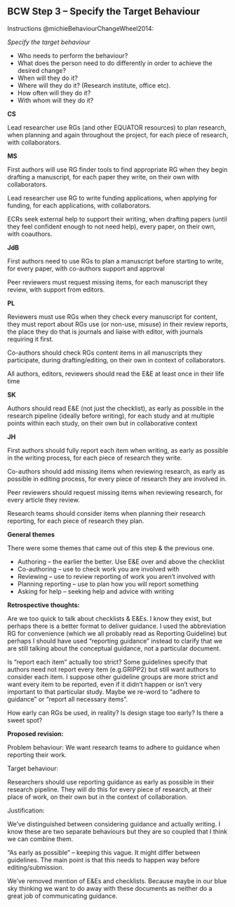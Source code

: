 ## BCW Step 3 – Specify the Target Behaviour {.appendix}

Instructions @michieBehaviourChangeWheel2014: 

_Specify the target behaviour_

* Who needs to perform the behaviour? 
* What does the person need to do differently in order to achieve the desired change? 
* When will they do it? 
* Where will they do it? (Research institute, office etc).  
* How often will they do it? 
* With whom will they do it? 

**CS**

Lead researcher use RGs (and other EQUATOR resources) to plan research, when planning and again throughout the project, for each piece of research, with collaborators.  

**MS**

First authors will use RG finder tools to find appropriate RG when they begin drafting a manuscript, for each paper they write, on their own with collaborators. 

Lead researcher use RG to write funding applications, when applying for funding, for each applications, with collaborators.  

ECRs seek external help to support their writing, when drafting papers (until they feel confident enough to not need help), every paper, on their own, with coauthors.  

**JdB**
 
First authors need to use RGs to plan a manuscript before starting to write, for every paper, with co-authors support and approval 

Peer reviewers must request missing items, for each manuscript they review, with support from editors.

**PL**

Reviewers must use RGs when they check every manuscript for content, they must report about RGs use (or non-use, misuse) in their review reports, the place they do that is journals and liaise with editor, with journals requiring it first. 

Co-authors should check RGs content items in all manuscripts they participate, during drafting/editing, on their own in context of collaborators.  

All authors, editors, reviewers should read the E&E at least once in their life time 

**SK**

Authors should read E&E (not just the checklist), as early as possible in the research pipeline (ideally before writing), for each study and at multiple points within each study, on their own but in collaborative context 

**JH**

First authors should fully report each item when writing, as early as possible in the writing process, for each piece of research they write.

Co-authors should add missing items when reviewing research, as early as possible in editing process, for every piece of research they are involved in. 

Peer reviewers should request missing items when reviewing research, for every article they review.

Research teams should consider items when planning their research reporting, for each piece of research they plan.

**General themes**

There were some themes that came out of this step & the previous one. 

* Authoring – the earlier the better. Use E&E over and above the checklist 
* Co-authoring – use to check work you are involved with 
* Reviewing – use to review reporting of work you aren’t involved with 
* Planning reporting – use to plan how you will report something 
* Asking for help – seeking help and advice with writing 
 
**Retrospective thoughts:**

Are we too quick to talk about checklists & E&Es. I know they exist, but perhaps there is a better format to deliver guidance. I used the abbreviation RG for convenience (which we all probably read as Reporting Guideline) but perhaps I should have used “reporting guidance” instead to clarify that we are still talking about the conceptual guidance, not a particular document.  

Is “report each item” actually too strict? Some guidelines specify that authors need not report every item (e.g.GRIPP2) but still want authors to consider each item. I suppose other guideline groups are more strict and want every item to be reported, even if it didn’t happen or isn’t very important to that particular study. Maybe we re-word to “adhere to guidance” or “report all necessary items”. 

How early can RGs be used, in reality? Is design stage too early? Is there a sweet spot?

**Proposed revision:**

Problem behaviour: We want research teams to adhere to guidance when reporting their work.

Target behaviour:

Researchers should use reporting guidance as early as possible in their research pipeline. They will do this for every piece of research, at their place of work, on their own but in the context of collaboration.

Justification: 

We’ve distinguished between considering guidance and actually writing. I know these are two separate behaviours but they are so coupled that I think we can combine them.  

“As early as possible” – keeping this vague. It might differ between guidelines. The main point is that this needs to happen way before editing/submission.  

We’ve removed mention of E&Es and checklists. Because maybe in our blue sky thinking we want to do away with these documents as neither do a great job of communicating guidance.